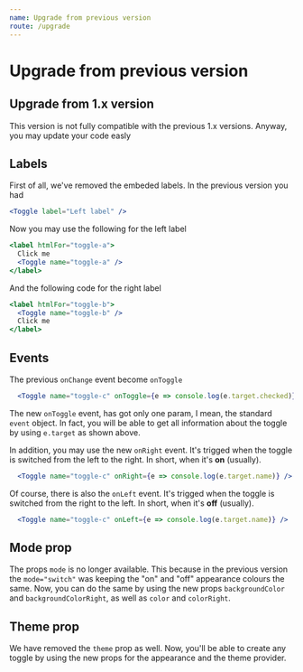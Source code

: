 ```yaml
---
name: Upgrade from previous version
route: /upgrade
---
```


# Upgrade from previous version

## Upgrade from 1.x version

This version is not fully compatible with the previous 1.x versions. Anyway, you may update your code easly

## Labels

First of all, we've removed the embeded labels. In the previous version you had

```jsx
<Toggle label="Left label" />
```

Now you may use the following for the left label

```jsx
<label htmlFor="toggle-a">
  Click me
  <Toggle name="toggle-a" />
</label>
```

And the following code for the right label

```jsx
<label htmlFor="toggle-b">
  <Toggle name="toggle-b" />
  Click me
</label>
```

## Events

The previous `onChange` event become `onToggle`

```jsx
  <Toggle name="toggle-c" onToggle={e => console.log(e.target.checked)} />
```

The new `onToggle` event, has got only one param, I mean, the standard `event` object.
In fact, you will be able to get all information about the toggle by using `e.target` as shown above.

In addition, you may use the new `onRight` event. It's trigged when the toggle is switched from the left to the right. In short, when it's **on** (usually).

```jsx
  <Toggle name="toggle-c" onRight={e => console.log(e.target.name)} />
```

Of course, there is also the `onLeft` event. It's trigged when the toggle is switched from the right to the left. In short, when it's **off** (usually).

```jsx
  <Toggle name="toggle-c" onLeft={e => console.log(e.target.name)} />
```

## Mode prop

The props `mode` is no longer available. This because in the previous version the `mode="switch"` was keeping the "on" and "off" appearance colours the same. Now, you can do the same by using the new props `backgroundColor` and `backgroundColorRight`, as well as `color` and `colorRight`.

## Theme prop

We have removed the `theme` prop as well. Now, you'll be able to create any toggle by using the new props for the appearance and the theme provider.